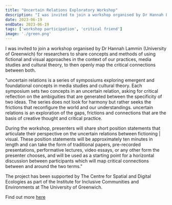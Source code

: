 ```yaml
---
title: "Uncertain Relations Exploratory Workshop"
description: "I was invited to join a workshop organised by Dr Hannah Lammin (University of Greenwich, supported by The Centre for Spatial and Digital Ecologies) for researchers to share concepts and methods of using fictional and visual approaches in the context of our practices, media studies and cultural theory, to then openly map the critical connections between both."
date: 2023-06-19
endDate: 2023-06-19
tags: ['workshop participation', 'critical friend']
image: './green.png'
---
```


I was invited to join a workshop organised by Dr Hannah Lammin (University of Greenwich) for researchers to share concepts and methods of using fictional and visual approaches in the context of our practices, media studies and cultural theory, to then openly map the critical connections between both. 

"uncertain relations is a series of symposiums exploring emergent and foundational concepts in media studies and cultural theory. Each symposium sets two concepts in an uncertain relation, asking for critical reflection on the ambiguities that are generated between the specificity of two ideas. 
The series does not look for harmony but rather seeks the frictions that reconfigure the world and our understandings. uncertain relations is an exploration of the gaps, frictions and connections that are the basis of creative thought and critical practice.

During the workshop, presenters will share short position statements that articulate their perspective on the uncertain relations between fictioning | visual. These position statements will be approximately ten minutes in length and can take the form of traditional papers, pre-recorded presentations, performative lectures, video essays, or any other form the presenter chooses, and will be used as a starting point for a horizontal discussion between participants which will map critical connections between and around the two terms."

The project has been supported by The Centre for Spatial and Digital Ecologies as part of the Institute for Inclusive Communities and Environments at The University of Greenwich.

Find out more [here](https://www.centrepress.org/projects/uncertain-relations)